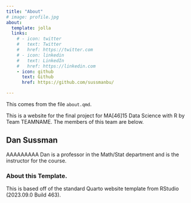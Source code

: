 ```yaml
---
title: "About"
# image: profile.jpg
about:
  template: jolla
  links:
    # - icon: twitter
    #   text: Twitter
    #   href: https://twitter.com
    # - icon: linkedin
    #   text: LinkedIn
    #   href: https://linkedin.com
    - icon: github
      text: Github
      href: https://github.com/sussmanbu/

---
```



This comes from the file `about.qmd`.

This is a website for the final project for MA[46]15 Data Science with R by Team TEAMNAME.
The members of this team are below.

## Dan Sussman

AAAAAAAAA Dan is a professor in the Math/Stat department and is the instructor for the course.

<!-- Please leave in the information below -->

### About this Template.

This is based off of the standard Quarto website template from RStudio (2023.09.0 Build 463).
